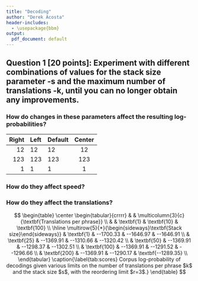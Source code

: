 ```yaml
---
title: "Decoding"
author: "Derek Acosta"
header-includes:
  - \usepackage{bbm}
output:
  pdf_document: default
---
```

  
## Question 1 [20 points]: Experiment with different combinations of values for the stack size parameter -s and the maximum number of translations -k, until you can no longer obtain any improvements. 
### How do changes in these parameters affect the resulting log-probabilities?
| Right | Left | Default | Center | 
|------:|:-----|---------|:------:| 
|   12  |  12  |    12   |    12  | 
|  123  |  123 |   123   |   123  | 
|    1  |    1 |     1   |     1  | 

### How do they affect speed? 
### How do they affect the translations?

$$ \begin{table}
\center
\begin{tabular}{crrrr}
& & \multicolumn{3}{c}{\textbf{Translations per phrase}} \\
& & \textbf{1} & \textbf{10} & \textbf{100} \\
\hline
\multirow{5}{*}{\begin{sideways}\textbf{Stack size}\end{sideways}}
& \textbf{1}   & --1700.33 & --1646.97 & --1646.91 \\
& \textbf{25}  & --1369.91 & --1310.66 & --1320.42 \\
& \textbf{50}  & --1369.91 & --1298.37 & --1302.51 \\
& \textbf{100} & --1369.91 & --1291.52 & --1296.66 \\
& \textbf{200} & --1369.91 & --1290.17 & \textbf{--1289.35} \\
\end{tabular}
\caption{\label{tab:scores}
Corpus log-probability of decodings given various limits on the number
of translations per phrase $k$ and the stack size $s$, with the
reordering limit $r=3$.}
\end{table} $$